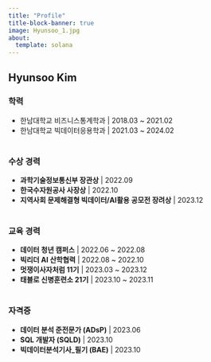 ```yaml
---
title: "Profile"
title-block-banner: true
image: Hyunsoo_1.jpg
about:
  template: solana
---
```


## Hyunsoo Kim

### 학력

-   한남대학교 비즈니스통계학과 \| 2018.03 \~ 2021.02
-   한남대학교 빅데이터응용학과 \| 2021.03 \~ 2024.02 </br></br>

### 수상 경력

-   **과학기술정보통신부 장관상** \| 2022.09
-   **한국수자원공사 사장상** \| 2022.10
-   **지역사회 문제해결형 빅데이터/AI활용 공모전 장려상** \| 2023.12 </br></br>

### 교육 경력

-   **데이터 청년 캠퍼스** \| 2022.06 \~ 2022.08
-   **빅리더 AI 산학협력** \| 2022.08 \~ 2022.10
-   **멋쟁이사자처럼 11기** \| 2023.03 \~ 2023.12
-   **태블로 신병훈련소 21기** \| 2023.10 \~ 2023.11</br></br>

### 자격증

-   **데이터 분석 준전문가 (ADsP)** \| 2023.06
-   **SQL 개발자 (SQLD)** \| 2023.10
-   **빅데이터분석기사_필기 (BAE)** \| 2023.10
